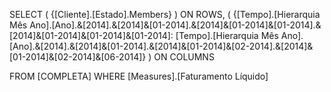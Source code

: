 SELECT
(
	{[Cliente].[Estado].Members}
) ON ROWS,
(
	{[Tempo].[Hierarquia Mês Ano].[Ano].&[2014].&[2014]&[01-2014].&[2014]&[01-2014]&[01-2014].&[2014]&[01-2014]&[01-2014]&[01-2014]:
	[Tempo].[Hierarquia Mês Ano].[Ano].&[2014].&[2014]&[01-2014].&[2014]&[01-2014]&[02-2014].&[2014]&[01-2014]&[02-2014]&[06-2014]}
) ON COLUMNS

FROM [COMPLETA] WHERE [Measures].[Faturamento Líquido]